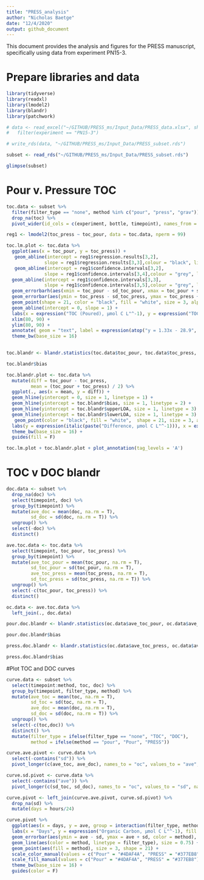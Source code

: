 ```yaml
---
title: "PRESS_analysis"
author: "Nicholas Baetge"
date: "12/4/2020"
output: github_document
---
```


This document provides the analysis and figures for the PRESS manuscript, specifically using data from experiment PN15-3.

# Prepare libraries and data

```r
library(tidyverse)
library(readxl)
library(lmodel2)
library(blandr)
library(patchwork)
```

```r
# data <- read_excel("~/GITHUB/PRESS_ms/Input_Data/PRESS_data.xlsx", sheet = "data") %>% 
#   filter(experiment == "PN15-3")

# write_rds(data, "~/GITHUB/PRESS_ms/Input_Data/PRESS_subset.rds")

subset <- read_rds("~/GITHUB/PRESS_ms/Input_Data/PRESS_subset.rds")

glimpse(subset)
```
# Pour v. Pressure TOC

```r
toc.data <- subset %>% 
  filter(filter_type == "none", method %in% c("pour", "press", "grav")) %>% 
  drop_na(toc) %>% 
  pivot_wider(id_cols = c(experiment, bottle, timepoint), names_from = method, values_from = c(toc, sd_toc))
```

```r
reg1 <- lmodel2(toc_press ~ toc_pour, data = toc.data, nperm = 99)
```

```r
toc.lm.plot <- toc.data %>% 
  ggplot(aes(x = toc_pour, y = toc_press)) + 
   geom_abline(intercept = reg1$regression.results[3,2],
              slope = reg1$regression.results[3,3],colour = "black", linetype = 2, size = 1) +
   geom_abline(intercept = reg1$confidence.intervals[3,2],
              slope = reg1$confidence.intervals[3,4],colour = "grey", linetype = 3, size = 1) +
  geom_abline(intercept = reg1$confidence.intervals[3,3],
              slope = reg1$confidence.intervals[3,5],colour = "grey", linetype = 3, size = 1) +
  geom_errorbarh(aes(xmin = toc_pour - sd_toc_pour, xmax = toc_pour + sd_toc_pour), height = 0.2) +
  geom_errorbar(aes(ymin = toc_press - sd_toc_press, ymax = toc_press + sd_toc_press), width = 0.2) +
  geom_point(shape = 21, color = "black", fill = "white", size = 3, alpha = 0.8) +
  geom_abline(intercept = 0, slope = 1) +
  labs(x = expression("TOC (Poured), µmol C L"^-1), y = expression("TOC (PRESS), µmol C L"^-1)) +
  xlim(80, 90) +
  ylim(80, 90) +
  annotate( geom = "text", label = expression(atop("y = 1.33x - 28.9", paste("r"^2," = 0.09, ", italic("p "), "= 0.24"))), x = 81, y = 89.5, size = 4) +
  theme_bw(base_size = 16)
  
```

```r
toc.blandr <- blandr.statistics(toc.data$toc_pour, toc.data$toc_press, sig.level = 0.95)

toc.blandr$bias
```
```r
toc.blandr.plot <- toc.data %>% 
  mutate(diff = toc_pour - toc_press,
         mean = (toc_pour + toc_press) / 2) %>% 
  ggplot(., aes(x = mean, y = diff)) +
  geom_hline(yintercept = 0, size = 1, linetype = 1) +
  geom_hline(yintercept = toc.blandr$bias, size = 1, linetype = 2) +
  geom_hline(yintercept = toc.blandr$upperLOA, size = 1, linetype = 3) +
  geom_hline(yintercept = toc.blandr$lowerLOA, size = 1, linetype = 3) +
   geom_point(color = "black", fill = "white",  shape = 21, size = 3, alpha = 0.8) +
  labs(y = expression(italic(paste("Difference, µmol C L"^-1))), x = expression(italic(paste("Mean, µmol C L"^-1)))) +
  theme_bw(base_size = 16) +
  guides(fill = F)
```

```r
toc.lm.plot + toc.blandr.plot + plot_annotation(tag_levels = 'A')
```

# TOC v DOC blandr

```r
doc.data <- subset %>% 
  drop_na(doc) %>% 
  select(timepoint, doc) %>% 
  group_by(timepoint) %>% 
  mutate(ave_doc = mean(doc, na.rm = T),
         sd_doc = sd(doc, na.rm = T)) %>% 
  ungroup() %>% 
  select(-doc) %>% 
  distinct()

ave.toc.data <- toc.data %>% 
  select(timepoint, toc_pour, toc_press) %>% 
  group_by(timepoint) %>% 
  mutate(ave_toc_pour = mean(toc_pour, na.rm = T),
         sd_toc_pour = sd(toc_pour, na.rm = T),
         ave_toc_press = mean(toc_press, na.rm = T),
         sd_toc_press = sd(toc_press, na.rm = T)) %>% 
  ungroup() %>% 
  select(-c(toc_pour, toc_press)) %>% 
  distinct()

oc.data <- ave.toc.data %>% 
  left_join(., doc.data)

```

```r
pour.doc.blandr <- blandr.statistics(oc.data$ave_toc_pour, oc.data$ave_doc, sig.level = 0.95)

pour.doc.blandr$bias
```

```r
press.doc.blandr <- blandr.statistics(oc.data$ave_toc_press, oc.data$ave_doc, sig.level = 0.95)

press.doc.blandr$bias
```


#Plot TOC and DOC curves

```r
curve.data <- subset %>%
  select(timepoint:method, toc, doc) %>% 
  group_by(timepoint, filter_type, method) %>%
  mutate(ave_toc = mean(toc, na.rm = T),
         sd_toc = sd(toc, na.rm = T),
         ave_doc = mean(doc, na.rm = T),
         sd_doc = sd(doc, na.rm = T)) %>% 
  ungroup() %>% 
  select(-c(toc,doc)) %>% 
  distinct() %>% 
  mutate(filter_type = ifelse(filter_type == "none", "TOC", "DOC"),
         method = ifelse(method == "pour", "Pour", "PRESS"))

curve.ave.pivot <- curve.data %>% 
  select(-contains("sd")) %>% 
  pivot_longer(c(ave_toc, ave_doc), names_to = "oc", values_to = "ave", names_prefix = "ave_")

curve.sd.pivot <- curve.data %>% 
  select(-contains("ave")) %>% 
  pivot_longer(c(sd_toc, sd_doc), names_to = "oc", values_to = "sd", names_prefix = "sd_")

curve.pivot <- left_join(curve.ave.pivot, curve.sd.pivot) %>% 
  drop_na(sd) %>% 
  mutate(days = hours/24)

```

```r
curve.pivot %>% 
  ggplot(aes(x = days, y = ave, group = interaction(filter_type, method))) +
  labs(x = "Days", y = expression("Organic Carbon, µmol C L"^-1), fill = "Method", linetype = "Sample Type") +
  geom_errorbar(aes(ymin = ave - sd, ymax = ave + sd, color = method), width = 0.05, alpha = 0.8) +
  geom_line(aes(color = method, linetype = filter_type), size = 0.75) + 
  geom_point(aes(fill = method), size = 3, shape = 21) +
  scale_color_manual(values = c("Pour" = "#4DAF4A", "PRESS" = "#377EB8")) +
  scale_fill_manual(values = c("Pour" = "#4DAF4A", "PRESS" = "#377EB8")) +
  theme_bw(base_size = 16) +
  guides(color = F)
```


